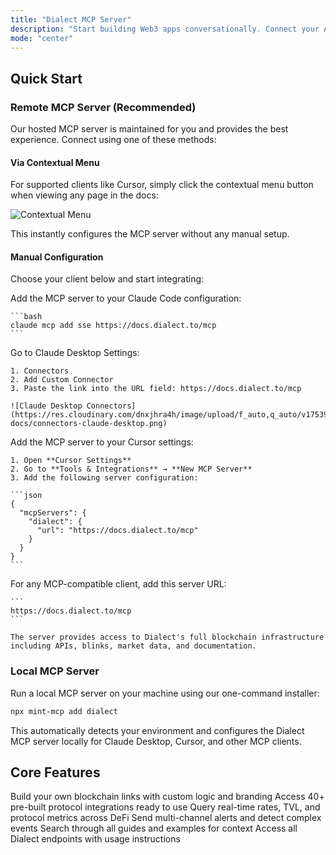 ```yaml
---
title: "Dialect MCP Server"
description: "Start building Web3 apps conversationally. Connect your AI coding assistant to Dialect's tools and services and get instant access to 40+ DeFi protocol APIs that return ready-to-sign transactions, real-time market data, alerts, and our complete documentation through natural conversation."
mode: "center"
---
```


## Quick Start

### Remote MCP Server (Recommended)

Our hosted MCP server is maintained for you and provides the best experience. Connect using one of these methods:

#### Via Contextual Menu

For supported clients like Cursor, simply click the contextual menu button when viewing any page in the docs:

![Contextual Menu](https://res.cloudinary.com/dnxjhra4h/image/upload/f_auto,q_auto/v1754340439/dialect-docs/contextual-window-2.png)

This instantly configures the MCP server without any manual setup.

#### Manual Configuration

Choose your client below and start integrating:

<Tabs>
  <Tab title="Claude Code">
    Add the MCP server to your Claude Code configuration:

    ```bash
    claude mcp add sse https://docs.dialect.to/mcp
    ```
  </Tab>
  
  <Tab title="Claude Desktop">
    Go to Claude Desktop Settings:
    
    1. Connectors
    2. Add Custom Connector
    3. Paste the link into the URL field: https://docs.dialect.to/mcp

    ![Claude Desktop Connectors](https://res.cloudinary.com/dnxjhra4h/image/upload/f_auto,q_auto/v1753984515/dialect-docs/connectors-claude-desktop.png)
  </Tab>

  <Tab title="Cursor">
    Add the MCP server to your Cursor settings:

    1. Open **Cursor Settings** 
    2. Go to **Tools & Integrations** → **New MCP Server**
    3. Add the following server configuration:

    ```json
    {
      "mcpServers": {
        "dialect": {
          "url": "https://docs.dialect.to/mcp"
        }
      }
    }
    ```
  </Tab>

  <Tab title="General / Other Clients">
    For any MCP-compatible client, add this server URL:

    ```
    https://docs.dialect.to/mcp
    ```

    The server provides access to Dialect's full blockchain infrastructure including APIs, blinks, market data, and documentation.
  </Tab>
</Tabs>

### Local MCP Server

Run a local MCP server on your machine using our one-command installer:

```bash
npx mint-mcp add dialect
```

This automatically detects your environment and configures the Dialect MCP server locally for Claude Desktop, Cursor, and other MCP clients.


## Core Features

<CardGroup cols={2}>
  <Card title="Blinks" icon="hammer">
    Build your own blockchain links with custom logic and branding
  </Card>
  <Card title="Standard Blinks Library" icon="cube">
    Access 40+ pre-built protocol integrations ready to use
  </Card>
  <Card title="Markets API" icon="chart-bar">
    Query real-time rates, TVL, and protocol metrics across DeFi
  </Card>
  <Card title="Alerts & Notifications" icon="bell">
    Send multi-channel alerts and detect complex events
  </Card>
  <Card title="Documentation Search" icon="book-open">
    Search through all guides and examples for context
  </Card>
  <Card title="API Integration" icon="code">
    Access all Dialect endpoints with usage instructions
  </Card>
</CardGroup>
